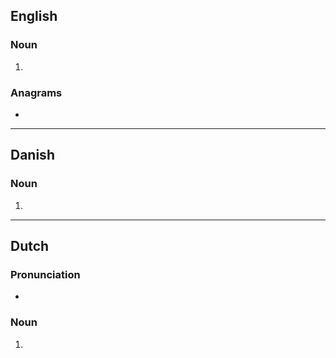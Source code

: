{{also|Campers}}
==English==

===Noun===
{{head|en|noun form}}

# {{plural of|en|camper}}

===Anagrams===
* {{anagrams|en|a=acemprs|scamper}}

----

==Danish==

===Noun===
{{head|da|noun form|g=c}}

# {{inflection of|da|camper||indef|gen|s}}

----

==Dutch==

===Pronunciation===
* {{audio|nl|Nl-campers.ogg|Audio}}

===Noun===
{{head|nl|noun plural form}}

# {{plural of|nl|camper}}